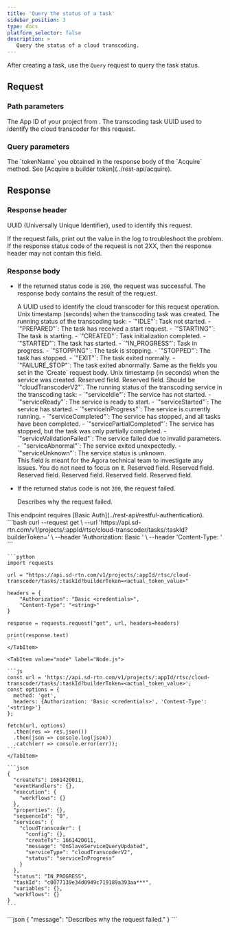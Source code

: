 ```yaml
---
title: 'Query the status of a task'
sidebar_position: 3
type: docs
platform_selector: false
description: >
   Query the status of a cloud transcoding.
---
```



<RestAPILayout>
  <LeftColumn
    title={frontMatter.title}
    method="GET"
    endpoint="https://api.sd-rtn.com/v1/projects/{appId}/rtsc/cloud-transcoder/tasks/{taskId}"
  >

After creating a <Vpd k="NAME" /> task, use the `Query` request to query the task status.

## Request

### Path parameters

<PathParameter name="appId" type="string" required={true}>
The App ID of your project from <Vg k="CONSOLE" />.
</PathParameter>
<PathParameter name="taskId" type="string" required={true}>
The transcoding task UUID used to identify the cloud transcoder for this request.
</PathParameter>

### Query parameters

<PathParameter name="builderToken" type="string" required={true}>
The `tokenName` you obtained in the response body of the `Acquire` method. See [Acquire a builder token](../rest-api/acquire).
</PathParameter>

## Response

### Response header

<PathParameter name="X-Request-ID" type="string">
UUID (Universally Unique Identifier), used to identify this request.

If the request fails, print out the value in the log to troubleshoot the problem. If the response status code of the request is not 2XX, then the response header may not contain this field.
</PathParameter>

### Response body

- If the returned status code is `200`, the request was successful. The response body contains the result of the request.

  <ParameterList title="OK">
      <Parameter name="taskId" type="string">
      A UUID used to identify the cloud transcoder for this request operation.
      </Parameter>
      <Parameter name="createTs" type="number">
      Unix timestamp (seconds) when the transcoding task was created.
      </Parameter>
      <Parameter name="status" type="string">
      The running status of the transcoding task:
      - `"IDLE"`: Task not started.  
      - `"PREPARED"`: The task has received a start request.  
      - `"STARTING"`: The task is starting.  
      - `"CREATED"`: Task initialization completed.  
      - `"STARTED"`: The task has started.  
      - `"IN_PROGRESS"`: Task in progress.  
      - `"STOPPING"`: The task is stopping.  
      - `"STOPPED"`: The task has stopped.  
      - `"EXIT"`: The task exited normally.  
      - `"FAILURE_STOP"`: The task exited abnormally.  
      </Parameter>
      <Parameter name="services" type="object">
        <Parameter name="cloudTranscoder" type="object">
          <Parameter name="config" type="object">
          Same as the fields you set in the `Create` request body.
          </Parameter>
          <Parameter name="createTs" type="number">
          Unix timestamp (in seconds) when the service was created.
          </Parameter>
          <Parameter name="details" type="object">
          Reserved field.
          </Parameter>
          <Parameter name="message" type="string">
          Reserved field.
          </Parameter>
          <Parameter name="serviceType" type="string">
          Should be `"cloudTranscoderV2"`.
          </Parameter>
          <Parameter name="status" type="string">
          The running status of the transcoding service in the transcoding task:  
          - `"serviceIdle"`: The service has not started.  
          - `"serviceReady"`: The service is ready to start.  
          - `"serviceStarted"`: The service has started.  
          - `"serviceInProgress"`: The service is currently running.  
          - `"serviceCompleted"`: The service has stopped, and all tasks have been completed.  
          - `"servicePartialCompleted"`: The service has stopped, but the task was only partially completed.  
          - `"serviceValidationFailed"`: The service failed due to invalid parameters.  
          - `"serviceAbnormal"`: The service exited unexpectedly.  
          - `"serviceUnknown"`: The service status is unknown.  
          <br/>
          This field is meant for the Agora technical team to investigate any issues. You do not need to focus on it.
          </Parameter>
        </Parameter>
        <Parameter name="eventHandlers" type="object">
        Reserved field.
        </Parameter>
        <Parameter name="execution" type="object">
          <Parameter name="workflows" type="object">
          Reserved field.
          </Parameter>
        </Parameter>
        <Parameter name="properties" type="object">
        Reserved field.
        </Parameter>
        <Parameter name="sequenceId" type="string">
        Reserved field.
        </Parameter>
        <Parameter name="variables" type="object">
        Reserved field.
        </Parameter>
        <Parameter name="workflows" type="object">
        Reserved field.
        </Parameter>      
      </Parameter>
  </ParameterList>

- If the returned status code is not `200`, the request failed. 

  <ParameterList title="Non 200">   
      <Parameter name="message" type="string">
      Describes why the request failed.
      </Parameter>
  </ParameterList>

</LeftColumn>

<RightColumn>

<Section title="Authorization">
This endpoint requires [Basic Auth](../rest-api/restful-authentication).
</Section>

<Section title="Request example">

  <Tabs groupId="code-examples">
    <TabItem value="curl" label="curl" default>
    ```bash
    curl --request get \
      --url 'https://api.sd-rtn.com/v1/projects/:appId/rtsc/cloud-transcoder/tasks/:taskId?builderToken=<actual_token_value>' \
      --header 'Authorization: Basic <credentials>' \
      --header 'Content-Type: <string>'
    ```
    </TabItem>
    <TabItem value="python" label="Python">

    ```python
    import requests

    url = "https://api.sd-rtn.com/v1/projects/:appId/rtsc/cloud-transcoder/tasks/:taskId?builderToken=<actual_token_value>"

    headers = {
        "Authorization": "Basic <credentials>",
        "Content-Type": "<string>"
    }

    response = requests.request("get", url, headers=headers)

    print(response.text)
    ```
    </TabItem>

    <TabItem value="node" label="Node.js">

    ```js
    const url = 'https://api.sd-rtn.com/v1/projects/:appId/rtsc/cloud-transcoder/tasks/:taskId?builderToken=<actual_token_value>';
    const options = {
      method: 'get',
      headers: {Authorization: 'Basic <credentials>', 'Content-Type': '<string>'}
    };

    fetch(url, options)
      .then(res => res.json())
      .then(json => console.log(json))
      .catch(err => console.error(err));
    ```
    </TabItem>
  </Tabs>

  </Section>
<Section title="Response example">

  <Tabs groupId="response">
    <TabItem value="ok" label="200" default>

    ```json
    {
      "createTs": 1661420011,
      "eventHandlers": {},
      "execution": {
        "workflows": {}
      },
      "properties": {},
      "sequenceId": "0",
      "services": {
        "cloudTranscoder": {
          "config": {},
          "createTs": 1661420011,
          "message": "OnSlaveServiceQueryUpdated",
          "serviceType": "cloudTranscoderV2",
          "status": "serviceInProgress"
        }
      },
      "status": "IN_PROGRESS",
      "taskId": "c0077139e34d0949c719189a393aa***",
      "variables": {},
      "workflows": {}
    }
    ```
  </TabItem>
  <TabItem value="error" label="Non-200">
    ```json
    {
      "message": "Describes why the request failed."
    }
    ```
    </TabItem>
  </Tabs>
</Section>
</RightColumn>
</RestAPILayout>